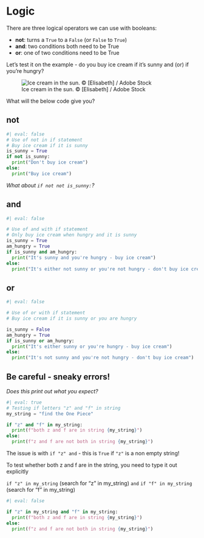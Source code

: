 # Logic 

There are three logical operators we can use with booleans: 

-  **not**: turns a ```True``` to a ```False``` (or ```False``` to ```True```)
-  **and**: two conditions both need to be True
-  **or**: one of two conditions need to be True

Let's test it on the example - do you buy ice cream if it's sunny and (or) if you're hungry? 

![Ice cream in the sun. © [Elisabeth] / Adobe Stock ](/images/icecream.png)

What will the below code give you?

::: {.panel-tabset}

## not

```python
#| eval: false
# Use of not in if statement
# Buy ice cream if it is sunny
is_sunny = True 
if not is_sunny: 
  print("Don't buy ice cream")
else: 
  print("Buy ice cream")
```
_What about ```if not not is_sunny:```?_

## and

```python
#| eval: false

# Use of and with if statement 
# Only buy ice cream when hungry and it is sunny
is_sunny = True
am_hungry = True
if is_sunny and am_hungry: 
  print("It's sunny and you're hungry - buy ice cream")
else: 
  print("It's either not sunny or you're not hungry - don't buy ice cream")
```

## or 

```python
#| eval: false

# Use of or with if statement 
# Buy ice cream if it is sunny or you are hungry

is_sunny = False
am_hungry = True
if is_sunny or am_hungry: 
  print("It's either sunny or you're hungry - buy ice cream")
else: 
  print("It's not sunny and you're not hungry - don't buy ice cream")
```

:::

## Be careful - sneaky errors!

_Does this print out what you expect?_
```python
#| eval: true
# Testing if letters "z" and "f" in string
my_string = "find the One Piece" 

if "z" and "f" in my_string: 
  print(f"both z and f are in string {my_string}")
else:
  print(f"z and f are not both in string {my_string}")
```

::: { .callout-tip collapse="true" title="Show explanation"}

The issue is with `if "z" and` - this is `True` if `"z"` is a non empty string! 

To test whether both z and f are in the string, you need to type it out explicitly

`if "z" in my_string` (search for "z" in my_string)
`and`
`if "f" in my_string` (search for "f" in my_string)

```python
#| eval: false

if "z" in my_string and "f" in my_string: 
  print(f"both z and f are in string {my_string}")
else:
  print(f"z and f are not both in string {my_string}")
```
:::